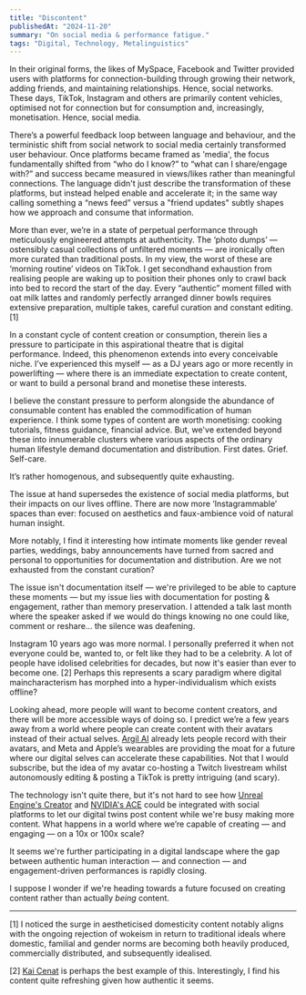 ```yaml
---
title: "Discontent"
publishedAt: "2024-11-20"
summary: "On social media & performance fatigue."
tags: "Digital, Technology, Metalinguistics"
---
```


In their original forms, the likes of MySpace, Facebook and Twitter provided users with platforms for connection-building through growing their network, adding friends, and maintaining relationships. Hence, social networks. These days, TikTok, Instagram and others are primarily content vehicles, optimised not for connection but for consumption and, increasingly, monetisation. Hence, social media.

There’s a powerful feedback loop between language and behaviour, and the terministic shift from social network to social media certainly transformed user behaviour. Once platforms became framed as 'media', the focus fundamentally shifted from “who do I know?” to “what can I share/engage with?” and success became measured in views/likes rather than meaningful connections. The language didn't just describe the transformation of these platforms, but instead helped enable and accelerate it; in the same way calling something a “news feed” versus a "friend updates" subtly shapes how we approach and consume that information.

More than ever, we’re in a state of perpetual performance through meticulously engineered attempts at authenticity. The ‘photo dumps’ — ostensibly casual collections of unfiltered moments — are ironically often more curated than traditional posts. In my view, the worst of these are ‘morning routine’ videos on TikTok. I get secondhand exhaustion from realising people are waking up to position their phones only to crawl back into bed to record the start of the day. Every “authentic” moment filled with oat milk lattes and randomly perfectly arranged dinner bowls requires extensive preparation, multiple takes, careful curation and constant editing. \[1\]

In a constant cycle of content creation or consumption, therein lies a pressure to participate in this aspirational theatre that is digital performance. Indeed, this phenomenon extends into every conceivable niche. I’ve experienced this myself — as a DJ years ago or more recently in powerlifting — where there is an immediate expectation to create content, or want to build a personal brand and monetise these interests.

I believe the constant pressure to perform alongside the abundance of consumable content has enabled the commodification of human experience. I think some types of content are worth monetising: cooking tutorials, fitness guidance, financial advice. But, we've extended beyond these into innumerable clusters where various aspects of the ordinary human lifestyle demand documentation and distribution. First dates. Grief. Self-care.

It’s rather homogenous, and subsequently quite exhausting.

The issue at hand supersedes the existence of social media platforms, but their impacts on our lives offline. There are now more ‘Instagrammable’ spaces than ever: focused on aesthetics and faux-ambience void of natural human insight.

More notably, I find it interesting how intimate moments like gender reveal parties, weddings, baby announcements have turned from sacred and personal to opportunities for documentation and distribution. Are we not exhausted from the constant curation?

The issue isn't documentation itself — we're privileged to be able to capture these moments — but my issue lies with documentation for posting & engagement, rather than memory preservation. I attended a talk last month where the speaker asked if we would do things knowing no one could like, comment or reshare… the silence was deafening.

Instagram 10 years ago was more normal. I personally preferred it when not everyone could be, wanted to, or felt like they had to be a celebrity. A lot of people have idolised celebrities for decades, but now it's easier than ever to become one. \[2\] Perhaps this represents a scary paradigm where digital maincharacterism has morphed into a hyper-individualism which exists offline?

Looking ahead, more people will want to become content creators, and there will be more accessible ways of doing so. I predict we’re a few years away from a world where people can create content with their avatars instead of their actual selves. [Argil AI](http://argil.ai/) already lets people record with their avatars, and Meta and Apple’s wearables are providing the moat for a future where our digital selves can accelerate these capabilities. Not that I would subscribe, but the idea of my avatar co-hosting a Twitch livestream whilst autonomously editing & posting a TikTok is pretty intriguing (and scary).

The technology isn't quite there, but it's not hard to see how [Unreal Engine's Creator](https://www.unrealengine.com/en-US/metahuman) and [NVIDIA's ACE](https://blogs.nvidia.com/blog/omniverse-ace-early-access/) could be integrated with social platforms to let our digital twins post content while we're busy making more content. What happens in a world where we’re capable of creating — and engaging — on a 10x or 100x scale?

It seems we're further participating in a digital landscape where the gap between authentic human interaction — and connection — and engagement-driven performances is rapidly closing.

I suppose I wonder if we're heading towards a future focused on creating content rather than actually _being_ content.

---

\[1\] I noticed the surge in aestheticised domesticity content notably aligns with the ongoing rejection of wokeism in return to traditional ideals where domestic, familial and gender norms are becoming both heavily produced, commercially distributed, and subsequently idealised.

\[2\] [Kai Cenat](https://www.twitch.tv/kaicenat) is perhaps the best example of this. Interestingly, I find his content quite refreshing given how authentic it seems.
